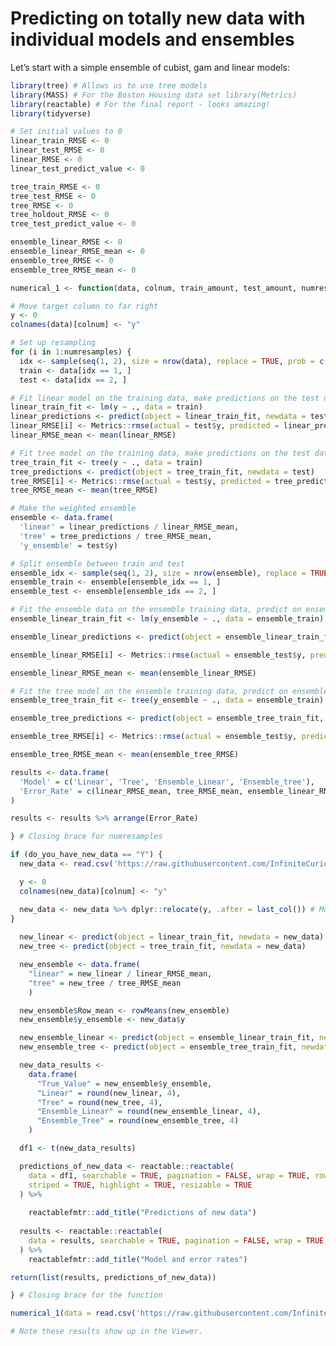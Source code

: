 # Predicting on totally new data with individual models and ensembles

Let's start with a simple ensemble of cubist, gam and linear models:

```r
library(tree) # Allows us to use tree models
library(MASS) # For the Boston Housing data set library(Metrics)
library(reactable) # For the final report - looks amazing!
library(tidyverse)

# Set initial values to 0
linear_train_RMSE <- 0
linear_test_RMSE <- 0
linear_RMSE <- 0
linear_test_predict_value <- 0

tree_train_RMSE <- 0
tree_test_RMSE <- 0
tree_RMSE <- 0
tree_holdout_RMSE <- 0
tree_test_predict_value <- 0

ensemble_linear_RMSE <- 0
ensemble_linear_RMSE_mean <- 0
ensemble_tree_RMSE <- 0
ensemble_tree_RMSE_mean <- 0

numerical_1 <- function(data, colnum, train_amount, test_amount, numresamples, do_you_have_new_data = c("Y", "N")){

# Move target column to far right
y <- 0
colnames(data)[colnum] <- "y"

# Set up resampling
for (i in 1:numresamples) {
  idx <- sample(seq(1, 2), size = nrow(data), replace = TRUE, prob = c(train_amount, test_amount))
  train <- data[idx == 1, ]
  test <- data[idx == 2, ]

# Fit linear model on the training data, make predictions on the test data
linear_train_fit <- lm(y ~ ., data = train)
linear_predictions <- predict(object = linear_train_fit, newdata = test)
linear_RMSE[i] <- Metrics::rmse(actual = test$y, predicted = linear_predictions)
linear_RMSE_mean <- mean(linear_RMSE)

# Fit tree model on the training data, make predictions on the test data
tree_train_fit <- tree(y ~ ., data = train)
tree_predictions <- predict(object = tree_train_fit, newdata = test)
tree_RMSE[i] <- Metrics::rmse(actual = test$y, predicted = tree_predictions)
tree_RMSE_mean <- mean(tree_RMSE)

# Make the weighted ensemble
ensemble <- data.frame(
  'linear' = linear_predictions / linear_RMSE_mean,
  'tree' = tree_predictions / tree_RMSE_mean,
  'y_ensemble' = test$y)

# Split ensemble between train and test
ensemble_idx <- sample(seq(1, 2), size = nrow(ensemble), replace = TRUE, prob = c(train_amount, test_amount))
ensemble_train <- ensemble[ensemble_idx == 1, ]
ensemble_test <- ensemble[ensemble_idx == 2, ]

# Fit the ensemble data on the ensemble training data, predict on ensemble test data
ensemble_linear_train_fit <- lm(y_ensemble ~ ., data = ensemble_train)

ensemble_linear_predictions <- predict(object = ensemble_linear_train_fit, newdata = ensemble_test)

ensemble_linear_RMSE[i] <- Metrics::rmse(actual = ensemble_test$y, predicted = ensemble_linear_predictions)

ensemble_linear_RMSE_mean <- mean(ensemble_linear_RMSE)

# Fit the tree model on the ensemble training data, predict on ensemble test data
ensemble_tree_train_fit <- tree(y_ensemble ~ ., data = ensemble_train)

ensemble_tree_predictions <- predict(object = ensemble_tree_train_fit, newdata = ensemble_test) 

ensemble_tree_RMSE[i] <- Metrics::rmse(actual = ensemble_test$y, predicted = ensemble_tree_predictions)

ensemble_tree_RMSE_mean <- mean(ensemble_tree_RMSE)

results <- data.frame(
  'Model' = c('Linear', 'Tree', 'Ensemble_Linear', 'Ensemble_tree'),
  'Error_Rate' = c(linear_RMSE_mean, tree_RMSE_mean, ensemble_linear_RMSE_mean, ensemble_tree_RMSE_mean)
)

results <- results %>% arrange(Error_Rate)

} # Closing brace for numresamples

if (do_you_have_new_data == "Y") {
  new_data <- read.csv('https://raw.githubusercontent.com/InfiniteCuriosity/EnsemblesData/main/NewBoston.csv', header = TRUE, sep = ',')

  y <- 0
  colnames(new_data)[colnum] <- "y"

  new_data <- new_data %>% dplyr::relocate(y, .after = last_col()) # Moves the target column to the last column on the right
}
  
  new_linear <- predict(object = linear_train_fit, newdata = new_data)
  new_tree <- predict(object = tree_train_fit, newdata = new_data)

  new_ensemble <- data.frame(
    "linear" = new_linear / linear_RMSE_mean,
    "tree" = new_tree / tree_RMSE_mean
    )

  new_ensemble$Row_mean <- rowMeans(new_ensemble)
  new_ensemble$y_ensemble <- new_data$y

  new_ensemble_linear <- predict(object = ensemble_linear_train_fit, newdata = new_ensemble)
  new_ensemble_tree <- predict(object = ensemble_tree_train_fit, newdata = new_ensemble)

  new_data_results <-
    data.frame(
      "True_Value" = new_ensemble$y_ensemble,
      "Linear" = round(new_linear, 4),
      "Tree" = round(new_tree, 4),
      "Ensemble_Linear" = round(new_ensemble_linear, 4),
      "Ensemble_Tree" = round(new_ensemble_tree, 4)
    )

  df1 <- t(new_data_results)

  predictions_of_new_data <- reactable::reactable(
    data = df1, searchable = TRUE, pagination = FALSE, wrap = TRUE, rownames = TRUE, fullWidth = TRUE, filterable = TRUE, bordered = TRUE,
    striped = TRUE, highlight = TRUE, resizable = TRUE
  ) %>%
    
    reactablefmtr::add_title("Predictions of new data")
  
  results <- reactable::reactable(
    data = results, searchable = TRUE, pagination = FALSE, wrap = TRUE, rownames = TRUE, fullWidth = TRUE, filterable = TRUE, bordered = TRUE, striped = TRUE, highlight = TRUE, resizable = TRUE
  ) %>% 
    reactablefmtr::add_title("Model and error rates")

return(list(results, predictions_of_new_data))

} # Closing brace for the function

numerical_1(data = read.csv('https://raw.githubusercontent.com/InfiniteCuriosity/EnsemblesData/main/Boston_Housing.csv'), colnum = 14, train_amount = 0.60, test_amount = 0.40, numresamples = 25, do_you_have_new_data = "Y")

# Note these results show up in the Viewer.

```

